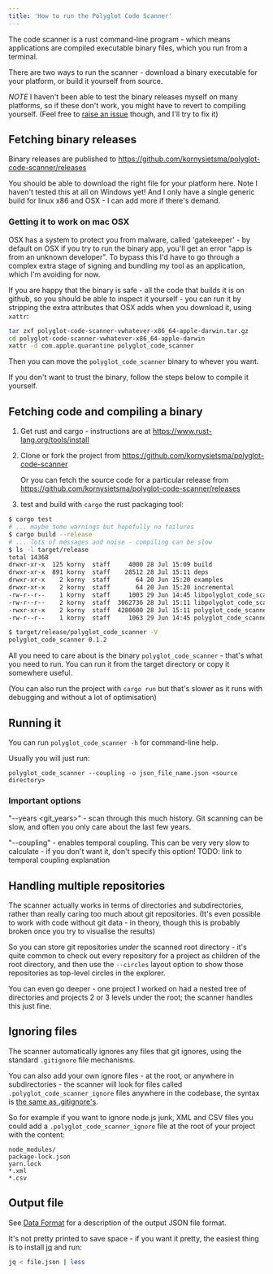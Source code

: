 ```yaml
---
title: 'How to run the Polyglot Code Scanner'
---
```


The code scanner is a rust command-line program - which means applications are compiled executable binary files, which you run from a terminal.

There are two ways to run the scanner - download a binary executable for your platform, or build it yourself from source.

*NOTE* I haven't been able to test the binary releases myself on many platforms, so if these don't work, you might have to revert to compiling yourself.  (Feel free to [raise an issue](https://github.com/kornysietsma/polyglot-code-scanner/issues) though, and I'll try to fix it)

## Fetching binary releases

Binary releases are published to <https://github.com/kornysietsma/polyglot-code-scanner/releases>

You should be able to download the right file for your platform here.  Note I haven't tested this at all on Windows yet!  And I only have a single generic build for linux x86 and OSX - I can add more if there's demand.

### Getting it to work on mac OSX

OSX has a system to protect you from malware, called 'gatekeeper' - by default on OSX if you try to run the binary app, you'll get an error "app is from an unknown developer".  To bypass this I'd have to go through a complex extra stage of signing and bundling my tool as an application, which I'm avoiding for now.

If you are happy that the binary is safe - all the code that builds it is on github, so you should be able to inspect it yourself - you can run it by stripping the extra attributes that OSX adds when you download it, using `xattr`:

```sh
tar zxf polyglot-code-scanner-vwhatever-x86_64-apple-darwin.tar.gz
cd polyglot-code-scanner-vwhatever-x86_64-apple-darwin
xattr -d com.apple.quarantine polyglot_code_scanner
```

Then you can move the `polyglot_code_scanner` binary to whever you want.

If you don't want to trust the binary, follow the steps below to compile it yourself.

## Fetching code and compiling a binary

1. Get rust and cargo - instructions are at <https://www.rust-lang.org/tools/install>
2. Clone or fork the project from <https://github.com/kornysietsma/polyglot-code-scanner>
  
    Or you can fetch the source code for a particular release from <https://github.com/kornysietsma/polyglot-code-scanner/releases>
3. test and build with `cargo` the rust packaging tool:

```sh
$ cargo test
# ... maybe some warnings but hopefully no failures
$ cargo build --release
# ... lots of messages and noise - compiling can be slow
$ ls -l target/release
total 14368
drwxr-xr-x  125 korny  staff     4000 28 Jul 15:09 build
drwxr-xr-x  891 korny  staff    28512 28 Jul 15:11 deps
drwxr-xr-x    2 korny  staff       64 20 Jun 15:20 examples
drwxr-xr-x    2 korny  staff       64 20 Jun 15:20 incremental
-rw-r--r--    1 korny  staff     1003 29 Jun 14:45 libpolyglot_code_scanner.d
-rw-r--r--    2 korny  staff  3062736 28 Jul 15:11 libpolyglot_code_scanner.rlib
-rwxr-xr-x    2 korny  staff  4280600 28 Jul 15:11 polyglot_code_scanner
-rw-r--r--    1 korny  staff     1063 29 Jun 14:45 polyglot_code_scanner.d

$ target/release/polyglot_code_scanner -V
polyglot_code_scanner 0.1.2
```

All you need to care about is the binary `polyglot_code_scanner` - that's what you need to run.  You can run it from the target directory or copy it somewhere useful.

(You can also run the project with `cargo run` but that's slower as it runs with debugging and without a lot of optimisation)

## Running it

You can run `polyglot_code_scanner -h` for command-line help.

Usually you will just run:

`polyglot_code_scanner --coupling -o json_file_name.json <source directory>`

### Important options

"--years <git_years>" - scan through this much history.  Git scanning can be slow, and often you only care about the last few years.

"--coupling" - enables temporal coupling.  This can be very very slow to calculate - if you don't want it, don't specify this option!  TODO: link to temporal coupling explanation

## Handling multiple repositories

The scanner actually works in terms of directories and subdirectories, rather than really caring too much about git repositories.  (It's even possible to work with code without git data - in theory, though this is probably broken once you try to visualise the results)

So you can store git repositories _under_ the scanned root directory - it's quite common to check out every repository for a project as children of the root directory, and then use the `--circles` layout option to show those repositories as top-level circles in the explorer.

You can even go deeper - one project I worked on had a nested tree of directories and projects 2 or 3 levels under the root; the scanner handles this just fine.

## Ignoring files

The scanner automatically ignores any files that git ignores, using the standard `.gitignore` file mechanisms.

You can also add your own ignore files - at the root, or anywhere in subdirectories - the scanner will look for files called `.polyglot_code_scanner_ignore` files anywhere in the codebase, the syntax is [the same as .gitignore's](https://git-scm.com/docs/gitignore).

So for example if you want to ignore node.js junk, XML and CSV files you could add a `.polyglot_code_scanner_ignore` file at the root of your project with the content:

~~~
node_modules/
package-lock.json
yarn.lock
*.xml
*.csv
~~~

## Output file

See [Data Format](/tools/explorer/data-format) for a description of the output JSON file format.

It's not pretty printed to save space - if you want it pretty, the easiest thing is to install [jq](https://stedolan.github.io/jq/download/) and run:

```sh
jq < file.json | less
```
